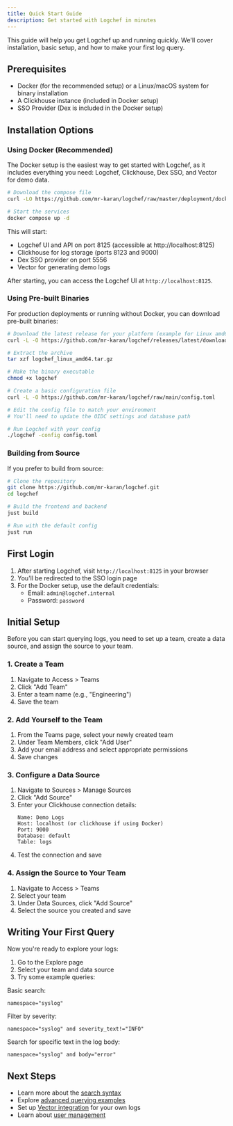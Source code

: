 ```yaml
---
title: Quick Start Guide
description: Get started with Logchef in minutes
---
```


This guide will help you get Logchef up and running quickly. We'll cover installation, basic setup, and how to make your first log query.

## Prerequisites

- Docker (for the recommended setup) or a Linux/macOS system for binary installation
- A Clickhouse instance (included in Docker setup)
- SSO Provider (Dex is included in the Docker setup)

## Installation Options

### Using Docker (Recommended)

The Docker setup is the easiest way to get started with Logchef, as it includes everything you need: Logchef, Clickhouse, Dex SSO, and Vector for demo data.

```bash
# Download the compose file
curl -LO https://github.com/mr-karan/logchef/raw/master/deployment/docker/docker-compose.yml

# Start the services
docker compose up -d
```

This will start:

- Logchef UI and API on port 8125 (accessible at http://localhost:8125)
- Clickhouse for log storage (ports 8123 and 9000)
- Dex SSO provider on port 5556
- Vector for generating demo logs

After starting, you can access the Logchef UI at `http://localhost:8125`.

### Using Pre-built Binaries

For production deployments or running without Docker, you can download pre-built binaries:

```bash
# Download the latest release for your platform (example for Linux amd64)
curl -L -O https://github.com/mr-karan/logchef/releases/latest/download/logchef_linux_amd64.tar.gz

# Extract the archive
tar xzf logchef_linux_amd64.tar.gz

# Make the binary executable
chmod +x logchef

# Create a basic configuration file
curl -L -O https://github.com/mr-karan/logchef/raw/main/config.toml

# Edit the config file to match your environment
# You'll need to update the OIDC settings and database path

# Run Logchef with your config
./logchef -config config.toml
```

### Building from Source

If you prefer to build from source:

```bash
# Clone the repository
git clone https://github.com/mr-karan/logchef.git
cd logchef

# Build the frontend and backend
just build

# Run with the default config
just run
```

## First Login

1. After starting Logchef, visit `http://localhost:8125` in your browser
2. You'll be redirected to the SSO login page
3. For the Docker setup, use the default credentials:
   - Email: `admin@logchef.internal`
   - Password: `password`

## Initial Setup

Before you can start querying logs, you need to set up a team, create a data source, and assign the source to your team.

### 1. Create a Team

1. Navigate to Access > Teams
2. Click "Add Team"
3. Enter a team name (e.g., "Engineering")
4. Save the team

### 2. Add Yourself to the Team

1. From the Teams page, select your newly created team
2. Under Team Members, click "Add User"
3. Add your email address and select appropriate permissions
4. Save changes

### 3. Configure a Data Source

1. Navigate to Sources > Manage Sources
2. Click "Add Source"
3. Enter your Clickhouse connection details:
   ```
   Name: Demo Logs
   Host: localhost (or clickhouse if using Docker)
   Port: 9000
   Database: default
   Table: logs
   ```
4. Test the connection and save

### 4. Assign the Source to Your Team

1. Navigate to Access > Teams
2. Select your team
3. Under Data Sources, click "Add Source"
4. Select the source you created and save

## Writing Your First Query

Now you're ready to explore your logs:

1. Go to the Explore page
2. Select your team and data source
3. Try some example queries:

Basic search:
```
namespace="syslog"
```

Filter by severity:
```
namespace="syslog" and severity_text!="INFO"
```

Search for specific text in the log body:
```
namespace="syslog" and body="error"
```

## Next Steps

- Learn more about the [search syntax](/guide/search-syntax)
- Explore [advanced querying examples](/guide/examples)
- Set up [Vector integration](/integration/vector) for your own logs
- Learn about [user management](/core/user-management)